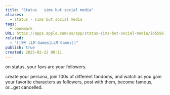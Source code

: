 ```yaml
---
title: "Status   sims but social media"
aliases:
  - status - sims but social media
tags:
  - bookmark
URL: https://apps.apple.com/us/app/status-sims-but-social-media/id6596771144
related:
  - "[[🗺️ LLM Games|LLM Games]]"
publish: true
created: 2025-02-22 08:11
---
```




on status, your favs are your followers.

create your persona, join 100s of different fandoms, and watch as you gain your favorite characters as followers, post with them, become famous, or...get cancelled.